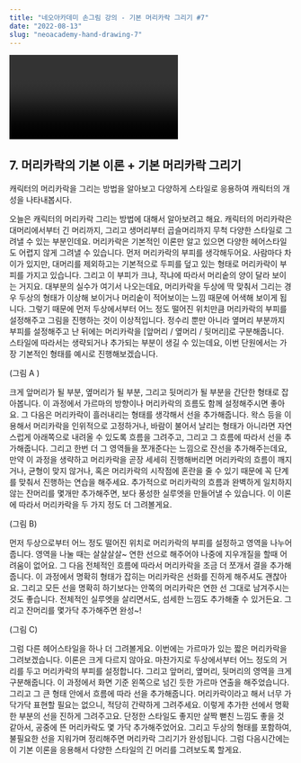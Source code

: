 ```yaml
---
title: "네오아카데미 손그림 강의 - 기본 머리카락 그리기 #7"
date: "2022-08-13"
slug: "neoacademy-hand-drawing-7"
---
```


<Video 
    videoSrcURL="https://www.youtube.com/embed/coYZkQO-Y7M"
    videoTitle="네오아카데미 손그림 강의 - 기본 머리카락 그리기 #7"
/>

## 7. 머리카락의 기본 이론 + 기본 머리카락 그리기
캐릭터의 머리카락을 그리는 방법을 알아보고 다양하게 스타일로 응용하여 캐릭터의 개성을 나타내봅시다.

오늘은 캐릭터의 머리카락 그리는 방법에 대해서 알아보려고 해요.
캐릭터의 머리카락은 대머리에서부터 긴 머리까지, 그리고 생머리부터 곱슬머리까지 무척 다양한 스타일로 그려낼 수 있는 부분인데요. 머리카락은 기본적인 이론만 알고 있으면 다양한 헤어스타일도 어렵지 않게 그려낼 수 있습니다.
먼저 머리카락의 부피를 생각해두어요. 사람마다 차이가 있지만, 대머리를 제외하고는 기본적으로 두피를 덮고 있는 형태로 머리카락이 부피를 가지고 있습니다. 그리고 이 부피가 크냐, 작냐에 따라서 머리숱의 양이 달라 보이는 거지요. 대부분의 실수가 여기서 나오는데요, 머리카락을 두상에 딱 맞춰서 그리는 경우 두상의 형태가 이상해 보이거나 머리숱이 적어보이는 느낌 때문에 어색해 보이게 됩니다. 그렇기 때문에 먼저 두상에서부터 어느 정도 떨어진 위치만큼 머리카락의 부피를 설정해주고 그림을 진행하는 것이 이상적입니다. 정수리 뿐만 아니라 옆머리  부분까지 부피를 설정해주고 난 뒤에는 머리카락을 [앞머리 / 옆머리 / 뒷머리]로 구분해줍니다. 스타일에 따라서는 생략되거나 추가되는 부분이 생길 수 있는데요, 이번 단원에서는 가장 기본적인 형태를 예시로 진행해보겠습니다.

(그림 A )

크게 앞머리가 될 부분, 옆머리가 될 부분, 그리고 뒷머리가 될 부분을 간단한 형태로 잡아봅니다. 이 과정에서 가르마의 방향이나 머리카락의 흐름도 함께 설정해주시면 좋아요. 그 다음은 머리카락이 흘러내리는 형태를 생각해서 선을 추가해줍니다. 왁스 등을 이용해서 머리카락을 인위적으로 고정하거나, 바람이 불어서 날리는 형태가 아니라면 자연스럽게 아래쪽으로 내려올 수 있도록 흐름을 그려주고, 그리고 그 흐름에 따라서 선을 추가해줍니다. 그리고 한번 더 그 영역들을 쪼개준다는 느낌으로 잔선을 추가해주는데요, 만약 이 과정을 생략하고 머리카락을 곧장 세세히 진행해버리면 머리카락의 흐름이 깨지거나, 균형이 맞지 않거나, 혹은 머리카락의 시작점에 혼란을 줄 수 있기 때문에 꼭 단계를 맞춰서 진행하는 연습을 해주세요. 추가적으로 머리카락의 흐름과 완벽하게 일치하지 않는 잔머리를 몇개만 추가해주면, 보다 풍성한 실루엣을 만들어낼 수 있습니다. 이 이론에 따라서 머리카락을 두 가지 정도 더 그려볼게요.

(그림 B)

먼저 두상으로부터 어느 정도 떨어진 위치로 머리카락의 부피를 설정하고 영역을 나누어 줍니다. 영역을 나눌 때는 살살살살~ 연한 선으로 해주어야 나중에 지우개질을 할때 어려움이 없어요. 그 다음 전체적인 흐름에 따라서 머리카락을 조금 더 쪼개서 결을 추가해줍니다.
이 과정에서 명확히 형태가 잡히는 머리카락은 선화를 진하게 해주셔도 괜찮아요. 그리고 모든 선을 명확히 하기보다는 안쪽의 머리카락은 연한 선 그대로 남겨주시는 것도 좋습니다. 전체적인 실루엣을 살리면서도, 섬세한 느낌도 추가해줄 수 있거든요. 그리고 잔머리를 몇가닥 추가해주면 완성~!

(그림 C)

그럼 다른 헤어스타일을 하나 더 그려볼게요. 이번에는 가르마가 있는 짧은 머리카락을 그려보겠습니다.
이론은 크게 다르지 않아요. 마찬가지로 두상에서부터 어느 정도의 거리를 두고 머리카락의 부피를 설정합니다. 그리고 앞머리, 옆머리, 뒷머리의 영역을 크게 구분해줍니다. 이 과정에서 화면 기준 왼쪽으로 넘긴 듯한 가르마 연출을 해주었습니다. 그리고 그 큰 형태 안에서 흐름에 따라 선을 추가해줍니다. 머리카락이라고 해서 너무 가닥가닥 표현할 필요는 없으니, 적당히 간략하게 그려주세요. 이렇게 추가한 선에서 명확한 부분의 선을 진하게 그려주고요. 단정한 스타일도 좋지만 살짝 뻗친 느낌도 좋을 것 같아서, 공중에 뜬 머리카락도 몇 가닥 추가해주었어요. 그리고 두상의 형태를 포함하여, 불필요한 선을 지워가며 정리해주면 머리카락 그리기가 완성됩니다.
그럼 다음시간에는 이 기본 이론을 응용해서 다양한 스타일의 긴 머리를 그려보도록 할게요.

